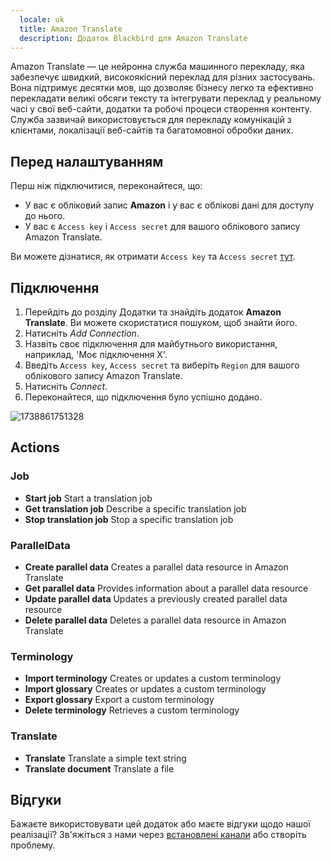 ```yaml
---
  locale: uk
  title: Amazon Translate
  description: Додаток Blackbird для Amazon Translate
---
```


<LinkCard title="Переглянути на Github" target="_blank" href="https://github.com/bb-io/AmazonTranslate" icon="github" />

Amazon Translate — це нейронна служба машинного перекладу, яка забезпечує швидкий, високоякісний переклад для різних застосувань. Вона підтримує десятки мов, що дозволяє бізнесу легко та ефективно перекладати великі обсяги тексту та інтегрувати переклад у реальному часі у свої веб-сайти, додатки та робочі процеси створення контенту. Служба зазвичай використовується для перекладу комунікацій з клієнтами, локалізації веб-сайтів та багатомовної обробки даних.

## Перед налаштуванням

Перш ніж підключитися, переконайтеся, що:

- У вас є обліковий запис **Amazon** і у вас є облікові дані для доступу до нього.
- У вас є `Access key` і `Access secret` для вашого облікового запису Amazon Translate.

Ви можете дізнатися, як отримати `Access key` та `Access secret` [тут](https://support.promax.com/knowledge/amazon-s3).

## Підключення

1. Перейдіть до розділу Додатки та знайдіть додаток **Amazon Translate**. Ви можете скористатися пошуком, щоб знайти його.
2. Натисніть _Add Connection_.
3. Назвіть своє підключення для майбутнього використання, наприклад, 'Моє підключення X'.
4. Введіть `Access key`, `Access secret` та виберіть `Region` для вашого облікового запису Amazon Translate.
5. Натисніть _Connect_.
6. Переконайтеся, що підключення було успішно додано.

![1738861751328](https://raw.githubusercontent.com/bb-io/AmazonTranslate/main/image/README/1738861751328.png)

## Actions

### Job
- **Start job** Start a translation job
- **Get translation job** Describe a specific translation job
- **Stop translation job** Stop a specific translation job

### ParallelData
- **Create parallel data** Creates a parallel data resource in Amazon Translate
- **Get parallel data** Provides information about a parallel data resource
- **Update parallel data** Updates a previously created parallel data resource
- **Delete parallel data** Deletes a parallel data resource in Amazon Translate

### Terminology
- **Import terminology** Creates or updates a custom terminology
- **Import glossary** Creates or updates a custom terminology
- **Export glossary** Export a custom terminology
- **Delete terminology** Retrieves a custom terminology

### Translate
- **Translate** Translate a simple text string
- **Translate document** Translate a file

## Відгуки

Бажаєте використовувати цей додаток або маєте відгуки щодо нашої реалізації? Зв'яжіться з нами через [встановлені канали](https://www.blackbird.io/) або створіть проблему.